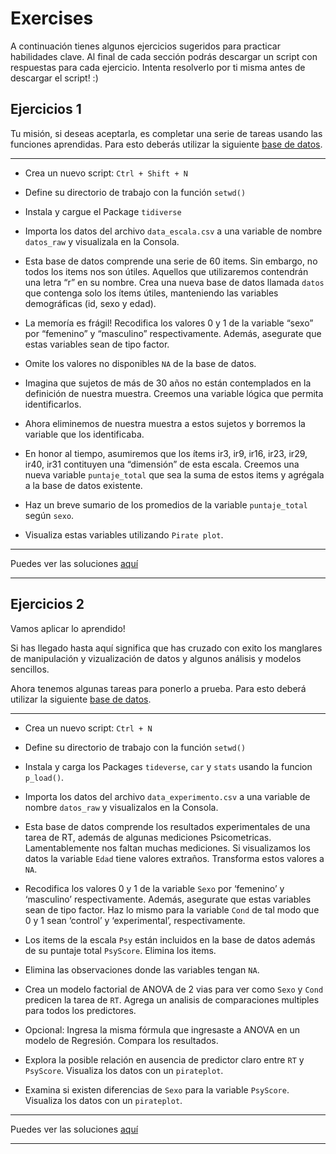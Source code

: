 # Exercises

A continuación tienes algunos ejercicios sugeridos para practicar habilidades clave. Al final de cada sección podrás descargar un script con respuestas para cada ejercicio. Intenta resolverlo por ti misma antes de descargar el script! :)




## Ejercicios 1{#Ejercicios1}

Tu misión, si deseas aceptarla, es completar una serie de tareas usando las funciones aprendidas.
Para esto deberás utilizar la siguiente [base de datos](Data/50-Exercices/Exercices_1.csv).

***

* Crea un nuevo script: `Ctrl + Shift + N`

* Define su directorio de trabajo con la función ` setwd() `

* Instala y cargue el Package ` tidiverse `

* Importa los datos del archivo ` data_escala.csv ` a una variable de nombre ` datos_raw ` y visualizala en la Consola.

* Esta base de datos comprende una serie de 60 items. Sin embargo, no todos los items nos son útiles. Aquellos que utilizaremos contendrán una letra "r" en su nombre. Crea una nueva base de datos llamada ` datos ` que contenga solo los ítems útiles, manteniendo las variables demográficas (id, sexo y edad).

* La memoría es frágil! Recodifica los valores 0 y 1 de la variable "sexo" por "femenino" y "masculino" respectivamente. Además, asegurate que estas variables sean de tipo factor.

* Omite los valores no disponibles ` NA ` de la base de datos.

* Imagina que sujetos de más de 30 años no están contemplados en la definición de nuestra muestra. Creemos una variable lógica que permita identificarlos.

* Ahora eliminemos de nuestra muestra a estos sujetos y borremos la variable que los identificaba.

* En honor al tiempo, asumiremos que los ítems ir3, ir9, ir16, ir23, ir29, ir40, ir31 contituyen una "dimensión" de esta escala. Creemos una nueva variable ` puntaje_total ` que sea la suma de estos items y agrégala a la base de datos existente.

* Haz un breve sumario de los promedios de la variable ` puntaje_total ` según ` sexo `.

* Visualiza estas variables utilizando ` Pirate plot `.

***
Puedes ver las soluciones [aquí](Data/Exercices/Exercices_solutions_1)  

***





## Ejercicios 2{#Ejercicios2}

Vamos aplicar lo aprendido!

Si has llegado hasta aquí significa que has cruzado con exito los manglares de manipulación y vizualización de datos y algunos análisis y modelos sencillos. 

Ahora tenemos algunas tareas para ponerlo a prueba. Para esto deberá utilizar la siguiente [base de datos](Data/50-Exercices/Exercices_2.csv).

***

* Crea un nuevo script: `Ctrl + N`

* Define su directorio de trabajo con la función ` setwd() `

* Instala y carga los Packages `tideverse`, `car` y `stats` usando la funcion `p_load()`.

* Importa los datos del archivo ` data_experimento.csv ` a una variable de nombre ` datos_raw ` y visualizalos en la Consola.

* Esta base de datos comprende los resultados experimentales de una tarea de RT, además de algunas mediciones Psicometricas. Lamentablemente nos faltan muchas mediciones. Si visualizamos los datos la variable `Edad` tiene valores extraños. Transforma estos valores a `NA`.

* Recodifica los valores 0 y 1 de la variable `Sexo` por 'femenino' y 'masculino' respectivamente. Además, asegurate que estas variables sean de tipo factor. Haz lo mismo para la variable `Cond` de tal modo que 0 y 1 sean 'control' y 'experimental', respectivamente.

* Los items de la escala `Psy` están incluidos en la base de datos además de su puntaje total `PsyScore`. Elimina los items.

* Elimina las observaciones donde las variables tengan `NA`.

* Crea un modelo factorial de ANOVA de 2 vias para ver como `Sexo` y `Cond` predicen la tarea de `RT`. Agrega un analisis de comparaciones multiples para todos los predictores.

* Opcional: Ingresa la misma fórmula que ingresaste a ANOVA en un modelo de Regresión. Compara los resultados.

* Explora la posible relación en ausencia de predictor claro entre `RT` y `PsyScore`. Visualiza los datos con un `pirateplot`.

* Examina si existen diferencias de `Sexo` para la variable `PsyScore`. Visualiza los datos con un `pirateplot`.

***
Puedes ver las soluciones [aquí](Data/Exercices_solutions_2.R)  

***